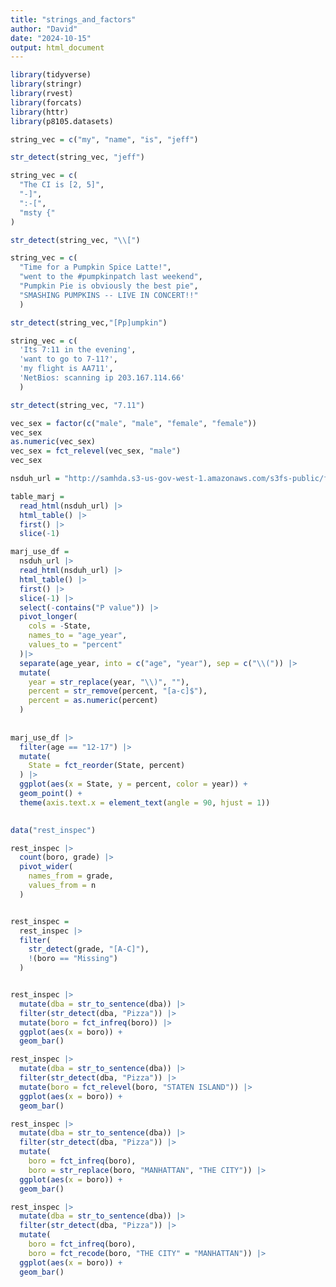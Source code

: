 ```yaml
---
title: "strings_and_factors"
author: "David"
date: "2024-10-15"
output: html_document
---
```


```r
library(tidyverse)
library(stringr)
library(rvest)
library(forcats)
library(httr)
library(p8105.datasets)

```


```r
string_vec = c("my", "name", "is", "jeff")

str_detect(string_vec, "jeff")
```

```r
string_vec = c(
  "The CI is [2, 5]",
  "-]",
  ":-[",
  "msty {"
)

str_detect(string_vec, "\\[")

```

```r
string_vec = c(
  "Time for a Pumpkin Spice Latte!",
  "went to the #pumpkinpatch last weekend",
  "Pumpkin Pie is obviously the best pie",
  "SMASHING PUMPKINS -- LIVE IN CONCERT!!"
  )

str_detect(string_vec,"[Pp]umpkin")


```

```r
string_vec = c(
  'Its 7:11 in the evening',
  'want to go to 7-11?',
  'my flight is AA711',
  'NetBios: scanning ip 203.167.114.66'
  )

str_detect(string_vec, "7.11")
```



```r
vec_sex = factor(c("male", "male", "female", "female"))
vec_sex
as.numeric(vec_sex)
vec_sex = fct_relevel(vec_sex, "male")
vec_sex
```

```r
nsduh_url = "http://samhda.s3-us-gov-west-1.amazonaws.com/s3fs-public/field-uploads/2k15StateFiles/NSDUHsaeShortTermCHG2015.htm"

table_marj = 
  read_html(nsduh_url) |> 
  html_table() |> 
  first() |>
  slice(-1)

marj_use_df =
  nsduh_url |>
  read_html(nsduh_url) |> 
  html_table() |> 
  first() |>
  slice(-1) |>
  select(-contains("P value")) |>
  pivot_longer(
    cols = -State,
    names_to = "age_year",
    values_to = "percent"
  )|>
  separate(age_year, into = c("age", "year"), sep = c("\\(")) |>
  mutate(
    year = str_replace(year, "\\)", ""),
    percent = str_remove(percent, "[a-c]$"),
    percent = as.numeric(percent)
  )
  
  
marj_use_df |>
  filter(age == "12-17") |>
  mutate(
    State = fct_reorder(State, percent)
  ) |>
  ggplot(aes(x = State, y = percent, color = year)) +
  geom_point() +
  theme(axis.text.x = element_text(angle = 90, hjust = 1))
  


```


```r
data("rest_inspec")

rest_inspec |>
  count(boro, grade) |>
  pivot_wider(
    names_from = grade,
    values_from = n
  )


rest_inspec =
  rest_inspec |>
  filter(
    str_detect(grade, "[A-C]"),
    !(boro == "Missing")
  )


rest_inspec |>
  mutate(dba = str_to_sentence(dba)) |>
  filter(str_detect(dba, "Pizza")) |>
  mutate(boro = fct_infreq(boro)) |>
  ggplot(aes(x = boro)) +
  geom_bar()

rest_inspec |>
  mutate(dba = str_to_sentence(dba)) |>
  filter(str_detect(dba, "Pizza")) |>
  mutate(boro = fct_relevel(boro, "STATEN ISLAND")) |>
  ggplot(aes(x = boro)) +
  geom_bar()

rest_inspec |>
  mutate(dba = str_to_sentence(dba)) |>
  filter(str_detect(dba, "Pizza")) |>
  mutate(
    boro = fct_infreq(boro),
    boro = str_replace(boro, "MANHATTAN", "THE CITY")) |>
  ggplot(aes(x = boro)) +
  geom_bar()

rest_inspec |>
  mutate(dba = str_to_sentence(dba)) |>
  filter(str_detect(dba, "Pizza")) |>
  mutate(
    boro = fct_infreq(boro),
    boro = fct_recode(boro, "THE CITY" = "MANHATTAN")) |>
  ggplot(aes(x = boro)) +
  geom_bar()
```


